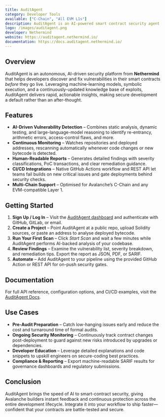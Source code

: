 ```yaml
---
title: AuditAgent
category: Developer Tools
available: ["C-Chain", "All EVM L1s"]
description: AuditAgent is an AI-powered smart contract security agent that proactively detects vulnerabilities and provides continuous monitoring for Solidity projects.
logo: /images/auditagent.png
developer: Nethermind
website: https://auditagent.nethermind.io/
documentation: https://docs.auditagent.nethermind.io/
---
```


## Overview

AuditAgent is an autonomous, AI-driven security platform from **Nethermind** that helps developers discover and fix vulnerabilities in their smart contracts *before* they go live. Leveraging machine-learning models, symbolic execution, and a continuously-updated knowledge base of exploits, AuditAgent delivers rapid, actionable insights, making secure development a default rather than an after-thought.

## Features

- **AI-Driven Vulnerability Detection** – Combines static analysis, dynamic testing, and large-language-model reasoning to identify re-entrancy, arithmetic errors, access-control flaws, and more.
- **Continuous Monitoring** – Watches repositories and deployed addresses, rescanning automatically whenever code changes or new bytecode is detected.
- **Human-Readable Reports** – Generates detailed findings with severity classifications, PoC transactions, and clear remediation guidance.
- **CI/CD Integrations** – Native GitHub Actions workflow and REST API let teams fail builds on new critical issues and gate deployments behind security checks.
- **Multi-Chain Support** – Optimised for Avalanche’s C-Chain and any EVM-compatible Layer 1.

## Getting Started

1. **Sign Up / Log In** – Visit the [AuditAgent dashboard](https://auditagent.nethermind.io/) and authenticate with GitHub, GitLab, or email.
2. **Create a Project** – Point AuditAgent at a public repo, upload Solidity sources, or paste an address to analyse deployed bytecode.
3. **Run Your First Scan** – Click *Start Scan* and wait a few minutes while AuditAgent performs AI-backed analysis of your codebase.
4. **Review Findings** – Examine the vulnerability list, severity breakdown, and remediation tips. Export the report as JSON, PDF, or SARIF.
5. **Automate** – Add AuditAgent to your pipeline using the provided GitHub Action or REST API for on-push security gates.

## Documentation

For full API reference, configuration options, and CI/CD examples, visit the [AuditAgent Docs](https://docs.auditagent.nethermind.io/).

## Use Cases

- **Pre-Audit Preparation** – Catch low-hanging issues early and reduce the cost and turnaround time of formal audits.
- **Ongoing Security Monitoring** – Continuously track contract changes post-deployment to guard against new risks introduced by upgrades or dependencies.
- **Developer Education** – Leverage detailed explanations and code snippets to upskill engineers on secure-coding best practices.
- **Compliance & Reporting** – Export machine-readable SARIF results for governance dashboards and regulatory submissions.

## Conclusion

AuditAgent brings the speed of AI to smart-contract security, giving Avalanche builders instant feedback and continuous protection across the entire development lifecycle. Integrate it into your workflow to ship faster—confident that your contracts are battle-tested and secure.
